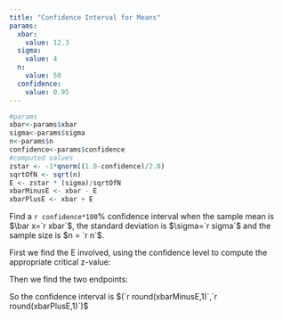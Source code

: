 ```yaml
---
title: "Confidence Interval for Means"
params:
  xbar:
    value: 12.3 
  sigma:
    value: 4
  n:
    value: 50 
  confidence:
    value: 0.95
---
```

```r
#params
xbar<-params$xbar 
sigma<-params$sigma 
n<-params$n
confidence<-params$confidence
#computed values
zstar <- -1*qnorm((1.0-confidence)/2.0) 
sqrtOfN <- sqrt(n)
E <- zstar * (sigma)/sqrtOfN
xbarMinusE <- xbar - E
xbarPlusE <- xbar + E
```

Find a `r confidence*100`% confidence interval when the sample mean is $\bar x=`r xbar`$, the standard deviation is $\sigma=`r sigma`$ and the sample size is $n = `r n`$.

First we find the E involved, using the confidence level to compute the appropriate critical z-value:

\begin{align*}
E & = (z^\star)\frac{\sigma}{\sqrt{n}} \\
  & = (`r round(zstar,3)`)(\frac{`r sigma`}{\sqrt{`r n`}}) \\ 
  & = (`r round(zstar,3)`)(\frac{`r sigma`}{`r round(sqrtOfN,3)`}) \\
  & = (`r round(zstar,3)`)(`r round(sigma/sqrtOfN,3)`) \\
  & = `r round(E,3)`
\end{align*}

Then we find the two endpoints:

\begin{align*}
\text{left endpoint} & = \bar x - E = `r xbar`-`r round(E,3)` = `r round(xbar-E,3)` \\
\text{right endpoint} & = \bar x + E = `r xbar`+`r round(E,3)` = `r round(xbar+E,3)` 
\end{align*}

So the confidence interval is $(`r round(xbarMinusE,1)`,`r round(xbarPlusE,1)`)$

